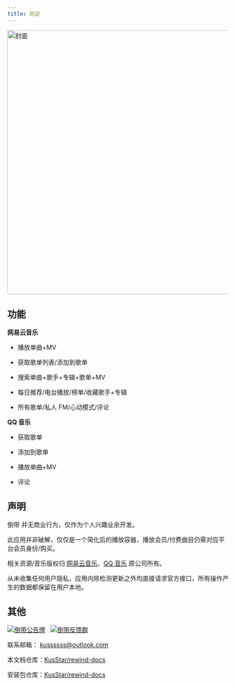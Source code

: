 ```yaml
---
title: 欢迎
---
```


<div className="home-div">
  <img
    src="https://s1.ax1x.com/2022/06/23/jCsakQ.png"
    height="600px"
    alt="封面"
  />
</div>
<div style={{ height: '8rem' }}></div>

## 功能

**网易云音乐**

- 播放单曲+MV

- 获取歌单列表/添加到歌单

- 搜索单曲+歌手+专辑+歌单+MV

- 每日推荐/电台播放/榜单/收藏歌手+专辑

- 所有歌单/私人 FM/心动模式/评论

**QQ 音乐**

- 获取歌单

- 添加到歌单

- 播放单曲+MV

- 评论

## 声明

倒带 并无商业行为，仅作为个人兴趣业余开发。

此应用并非破解，仅仅是一个简化后的播放容器，播放会员/付费曲目仍需对应平台会员身份/购买。

相关资源/音乐版权归 [网易云音乐](https://music.163.com/)、[QQ 音乐](https://y.qq.com/) 原公司所有。

从未收集任何用户隐私，应用内除检测更新之外均直接请求官方接口，所有操作产生的数据都保留在用户本地。

## 其他

[![倒带公告牌](https://img.shields.io/badge/%E5%80%92%E5%B8%A6%E5%85%AC%E5%91%8A%E7%89%8C-2CA5E0?style=for-the-badge&logo=telegram&logoColor=white)](https://t.me/Rewind_News)
&nbsp;
[![倒带反馈群](https://img.shields.io/badge/%E5%80%92%E5%B8%A6%E5%8F%8D%E9%A6%88%E7%BE%A4-2CA5E0?style=for-the-badge&logo=telegram&logoColor=white&link)](https://t.me/Rewind_Group)

联系邮箱： [kussssss@outlook.com](mailto:kussssss@outlook.com)

本文档仓库：[KusStar/rewind-docs](https://github.com/KusStar/rewind-docs)

安装包仓库：[KusStar/rewind-docs](https://github.com/KusStar/rewind-apks)

<div style={{ height: '4rem' }}></div>
